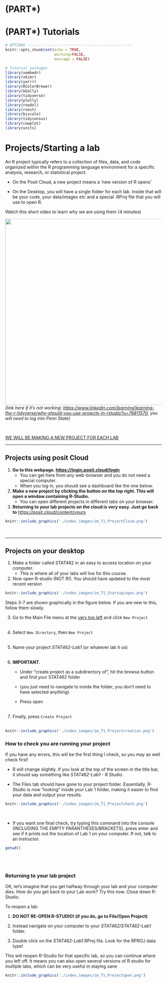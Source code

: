 # (PART\*) [.]{style="color: white;"} {.unnumbered}

# (PART\*) **Tutorials** {.unnumbered}

```r
# OPTIONS -----------------------------------------------
knitr::opts_chunk$set(echo = TRUE, 
                      warning=FALSE, 
                      message = FALSE)

# Tutorial packages
library(vembedr)
library(skimr)
library(yarrr)
library(RColorBrewer)
library(GGally) 
library(tidyverse)
library(plotly)
library(readxl)
library(rvest)
library(biscale)
library(tidycensus)
library(cowplot)
library(units)


```

# Projects/Starting a lab {#T1_Projects}

An R project typically refers to a collection of files, data, and code organized within the R programming language environment for a specific analysis, research, or statistical project.

-   On the Posit Cloud, a new project means a 'new version of R opens'

-   On the Desktop, you will have a single folder for each lab. Inside that will be your code, your data/images etc and a special .RProj file that you will use to open R.

Watch this short video to learn why we are using them (4 minutes)

![](./index_images/im_T1_ProjectVideo.png){width="600"}*(link here if it's not working: <https://www.linkedin.com/learning/learning-the-r-tidyverse/why-should-you-use-projects-in-rstudio?u=76811570>, you will need to log into Penn State)*

<br>

[WE WILL BE MAKING A NEW PROJECT FOR EACH LAB]{.underline}

------------------------------------------------------------------------

## Projects using posit Cloud {#T1_ProjectsCloud}

1.  **Go to this webpage. <https://login.posit.cloud/login>**
    -   You can get here from any web-browser and you do not need a special computer.
    -   When you log in, you should see a dashboard like the one below.\
2.  **Make a new project by clicking the button on the top right. This will open a window containing R-Studio.**
    -   You can open different projects in different tabs on your browser.
3.  **Returning to your lab projects on the cloud is very easy. Just go back to** <https://posit.cloud/content/yours>

```r
knitr::include_graphics('./index_images/im_T1_ProjectCloud.png')
```

<br>

------------------------------------------------------------------------

## Projects on your desktop {#T1_ProjectsDesktop}

1.  Make a folder called STAT462 in an easy to access location on your computer.
    -   This is where all of your labs will live for this course.\
2.  Now open R-studio (NOT R!). You should have updated to the most recent version <br>

```r
knitr::include_graphics('./index_images/im_T1_StartupLogos.png')
```

Steps 3-7 are shown graphically in the figure below. If you are new to this, follow them slowly.

3.  Go to the Main File menu at the [very top left]{.underline} and click `New Project` <br>\

4.  Select `New Directory`, then `New Project`<br>\

5.  Name your project *STAT462-Lab1* (or whatever lab it us) <br>\

6.  **IMPORTANT.**

    -   Under "create project as a subdirectory of", hit the browse button and find your STAT462 folder

    -   (you just need to navigate to inside the folder, you don't need to have selected anything).

    -   Press open <br>\

7.  Finally, press `Create Project`<br>\

```r
knitr::include_graphics('./index_images/im_T1_Projectcreation.png')
```

### How to check you are running your project

If you have any errors, this will be the first thing I check, so you may as well check first!

-   R will change slightly. If you look at the top of the screen in the title bar, it should say something like *STAT462-Lab1 - R Studio*.

-   The Files tab should have gone to your project folder. Essentially, R-Studio is now "looking" inside your Lab 1 folder, making it easier to find your data and output your results.

```r
knitr::include_graphics('./index_images/im_T1_Projectcheck.png')
```

<br>

-   If you want one final check, try typing this command into the console (INCLUDING THE EMPTY PARANTHESES/BRACKETS), press enter and see if it prints out the location of Lab 1 on your computer. If not, talk to an instructor.

```r
getwd()
```

<br><br>

### Returning to your lab project

OK, let's imagine that you get halfway through your lab and your computer dies. How do you get back to your Lab work? Try this now. Close down R-Studio.

To reopen a lab:

1.  **DO NOT RE-OPEN R-STUDIO! (if you do, go to File/Open Project)**

2.  Instead navigate on your computer to your *STAT462/STAT462-Lab1* folder.

3.  Double click on the *STAT462-Lab1*.RProj file. Look for the RPROJ data type!

This will reopen R-Studio for that specific lab, so you can continue where you left off. It means you can also open several versions of R studio for multiple labs, which can be very useful in staying sane

```r
knitr::include_graphics('./index_images/im_T1_Projectopen.png')
```

